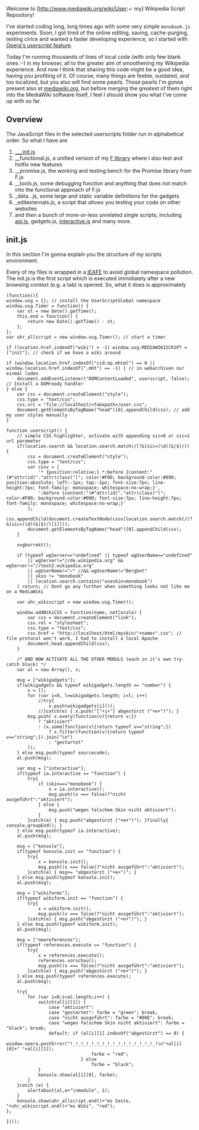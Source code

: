 ﻿Welcome to [http://www.mediawiki.org/wiki/User:✓ my] Wikipedia Script Repository!

I've started coding long, long times ago with some very simple <code>monobook.js</code> experiments.
Soon, I got tired of the online editing, saving, cache-purging, testing cirlce and wanted a faster developing experience, so I started with [http://www.opera.com/docs/userjs/ Opera's userscript feature].

Today I'm running thousands of lines of local code (with only few blank ones :-) in my browser, all to the greater aim of smoothening my Wikipedia experience.
And now I think that sharing this code might be a good idea, having you profiting of it. Of course, many things are feeble, outdated, and too localized, but you also will find some pearls.
Those pearls I'm gonna present also at [http://www.mediawiki.org/w/index.php?title=User:%E2%9C%93/scripts mediawiki.org], but before merging the greatest of them right into the MediaWiki software itself, I feel I should show you what I've come up with so far.

== Overview ==

The JavaScript files in the selected userscripts folder run in alphabetical order. So what I have are
# [[#initjs|___init.js]] 
# __functional.js, a unified version of my [[../../../F|F library]]  where I also test and hotfix new features
# __promise.js, the working and testing bench for the Promise library from F.js
# __tools.js, some debugging function and anything that does not match into the functional approach of F.js
# _data...js, some large and static variable definitions for the gadgets
# _editexternals.js, a script that allows you testing your code on other websites
# and then a bunch of more-or-less unrelated single scripts, including [[wp/tree/master/api|api.js]], gadgets.js, [[wp/tree/master/interactive|interactive.js]]  and many more.

== init.js ==

In this section I'm gonna explain you the structure of my scripts environment.

Every of my files is wrapped in a <abbr title="Immidiately Executed Anonymous Function Expression">[http://benalman.com/news/2010/11/immediately-invoked-function-expression/ IEAFE]</abbr> to avoid global namespace pollution.
The init.js is the first script which is executed immidiately after a new browsing context (e.g. a tab) is opened. So, what it does is approximately

<pre>
(function(){
window.usg = {}; // install the UserScriptGlobal namespace
window.usg.Timer = function() {
	var st = new Date().getTime();
	this.end = function() {
		return new Date().getTime() - st;
	};
};
var uhr_allscript = new window.usg.Timer(); // start a timer

if (location.href.indexOf("wiki") > -1) window.usg.MEDIAWIKISCRIPT = ["init"]; // check if we have a wiki around

if (window.location.href.indexOf("cid:op.mhtml") == 0 || window.location.href.indexOf(".mht") == -1) { // in webarchiven nur einmal laden
	document.addEventListener("DOMContentLoaded", userscript, false); // Install a DOMready handler
} else {
	var css = document.createElement("style");
	css.type = "text/css";
	css.src = "file://localhost/<fakepath>/user.css";
	document.getElementsByTagName("head")[0].appendChild(css); // add my user styles manually
}

function userscript() {
	// simple CSS highlighter, activate with appending sic=0 or sic=1 url parameter
	if(location.search && location.search.match(/[?&]sic=(\d)(&|$)/)) {
		css = document.createElement("style");
		css.type = "text/css";
		var cssv = [
			'* {position:relative;} *:before {content:"(#"attr(id)"."attr(class)")"; color:#F00; background-color:#090; position:absolute; left:-1px; top:-1px; font-size:7px; line-height:7px; font-family: monospace; whitespace:no-wrap;}',
			':before {content:"(#"attr(id)"."attr(class)")"; color:#F00; background-color:#090; font-size:7px; line-height:7px; font-family: monospace; whitespace:no-wrap;}'
		];
		css.appendChild(document.createTextNode(cssv[location.search.match(/[?&]sic=(\d)(&|$)/)[1]]));
		document.getElementsByTagName("head")[0].appendChild(css);
	}
	
	svgkorrekt();

	if (typeof wgServer=="undefined" || typeof wgUserName=="undefined"
		|| wgServer!="//de.wikipedia.org" && wgServer!="//test2.wikipedia.org" 
		|| wgUserName!="✓" //&& wgUserName!="Bergbot"
		|| skin != "monobook"
		|| location.search.contains("useskin=monobook")
	) return; // Dont go any further when something looks not like me on a MediaWiki
	
	var uhr_wikiscript = new window.usg.Timer();
	
	window.addWikiCSS = function(name, notlocale) {
		var css = document.createElement("link");
		css.rel = "stylesheet";
		css.type = "text/css";
		css.href = "http://localhost/html/myskin/"+name+".css"; // file protocol won't work, I had to install a local Apache
		document.head.appendChild(css);
	}
	
	/* AND NOW ACTIVATE ALL THE OTHER MODULS (each in it's own try-catch block) */
	var al = new Array(), x;
	
	msg = ["wikigadgets"];
	if(wikigadgets && typeof wikigadgets.length == "number") {
		x = [];
		for (var i=0, l=wikigadgets.length; i<l; i++)
			//try{
				x.push(wikigadgets[i]());
			//}catch(e) { x.push("["+i+"] abgestürzt ("+e+")"); }
		msg.push( x.every(function(v){return v;})
			? "aktiviert"
			: (x.some(function(v){return typeof v=="string";})
				? x.filter(function(v){return typeof v=="string";}).join("\n")
				: "gestartet"
		));
	} else msg.push(typeof sourcecode);
	al.push(msg);
	
	var msg = ["interactive"];
	if(typeof ia.interactive == "function") {
		try{
			if (skin==="monobook") {
				x = ia.interactive();
				msg.push((x === false)?"nicht ausgeführt":"aktiviert");
			} else {
				msg.push("wegen falschem Skin nicht aktiviert");
			}
		}catch(e) { msg.push("abgestürzt ("+e+")"); }finally{ console.groupEnd(); }
	} else msg.push(typeof ia.interactive);
	al.push(msg);
	
	msg = ["konsole"];
	if(typeof konsole.init == "function") {
		try{
			x = konsole.init();
			msg.push((x === false)?"nicht ausgeführt":"aktiviert");
		}catch(e) { msg+= "abgestürzt ("+e+")"; }
	} else msg.push(typeof konsole.init);
	al.push(msg);
	
	msg = ["wikiforms"];
	if(typeof wikiform.init == "function") {
		try{
			x = wikiform.init();
			msg.push((x === false)?"nicht ausgeführt":"aktiviert");
		}catch(e) { msg.push("abgestürzt ("+e+")"); }
	} else msg.push(typeof wikiform.init);
	al.push(msg);
		
	msg = ["newreferences"];
	if(typeof references.execute == "function") {
		try{
			x = references.execute();
			references.vorschau();
			msg.push((x === false)?"nicht ausgeführt":"aktiviert");
		}catch(e) { msg.push("abgestürzt ("+e+")"); }
	} else msg.push(typeof references.execute);
	al.push(msg);
	
	try{
		for (var i=0;i<al.length;i++) {
			switch(al[i][1]) {
				case "aktiviert":
				case "gestartet": farbe = "green"; break;
				case "nicht ausgeführt": farbe = "#00E"; break; 
				case "wegen falschem Skin nicht aktiviert": farbe = "black"; break;
				default: if (al[i][1].indexOf("abgestürzt") == 0) {
								window.opera.postError("!_!_!_!_!_!_!_!_!_!_!_!_!_!_!_!_!\n"+al[i][0]+" "+al[i][1]);
								farbe = "red";
							} else
								farbe = "black";
			}
			konsole.show(al[i][0], farbe);
		}
	}catch (e) {
		alertabout(al,e+"\nmodule", 1);
	}
	konsole.show(uhr_allscript.end()+"ms Seite, "+uhr_wikiscript.end()+"ms Wiki", "red");
};

})();
</pre>